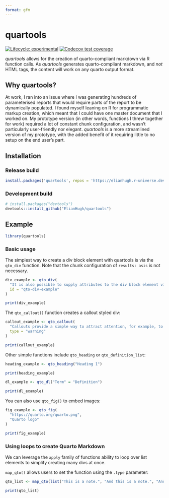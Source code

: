 ```yaml
---
format: gfm
---
```


<!-- README.md is generated from README.Rmd. Please edit that file -->

# quartools

<!-- badges: start -->
[![Lifecycle: experimental](https://img.shields.io/badge/lifecycle-experimental-orange.svg)](https://lifecycle.r-lib.org/articles/stages.html#experimental)
[![Codecov test coverage](https://codecov.io/gh/ElianHugh/quartools/branch/main/graph/badge.svg)](https://app.codecov.io/gh/ElianHugh/quartools?branch=main)
<!-- badges: end -->

_quartools_ allows for the creation of quarto-compliant markdown via R function calls. As _quartools_ generates quarto-compliant markdown, and _not_ HTML tags, the content will work on any quarto output format.


## Why quartools?

At work, I ran into an issue where I was generating hundreds of parameterised reports that would require parts of the report to be dynamically populated. I found myself leaning on R for programmatic markup creation, which meant that I could have one master document that I worked on. My prototype version (in other words, functions I threw together for work) required a lot of constant chunk configuration, and wasn't particularly user-friendly nor elegant. _quartools_ is a more streamlined version of my prototype, with the added benefit of it requiring little to no setup on the end user's part.


## Installation

### Release build

``` r
install.packages('quartools', repos = 'https://elianhugh.r-universe.dev')
```

### Development build

``` r
# install.packages("devtools")
devtools::install_github("ElianHugh/quartools")
```

## Example

```r
library(quartools)
```

### Basic usage

The simplest way to create a div block element with quartools is via the `qto_div` function. Note that the chunk configuration of `results: asis` is not necessary.

```r
div_example <- qto_div(
  "It is also possible to supply attributes to the div block element via the `id`, `class`, and `.attributes` parameters.",
  id = "qto-div-example"
)

print(div_example)
```

The `qto_callout()` function creates a callout styled div:

```r
callout_example <- qto_callout(
  "Callouts provide a simple way to attract attention, for example, to this warning.",
  type = "warning"
)

print(callout_example)
```
Other simple functions include `qto_heading` or `qto_definition_list`:

```r
heading_example <- qto_heading("Heading 1")

print(heading_example)

dl_example <- qto_dl("Term" = "Definition")

print(dl_example)
```

You can also use `qto_fig()` to embed images:

```r
fig_example <- qto_fig(
  "https://quarto.org/quarto.png",
  "Quarto logo"
)

print(fig_example)
```


### Using loops to create Quarto Markdown

We can leverage the `apply` family of functions ability to loop over list elements to simplify creating many divs at once.

`map_qto()` allows users to set the function using the `.type` parameter:

```r
qto_list <- map_qto(list("This is a note.", "And this is a note.", "And this is a note"), .type = "callout")

print(qto_list)
```


